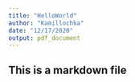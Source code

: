 ```yaml
---
title: "HelloWorld"
author: "Kamillochka"
date: "12/17/2020"
output: pdf_document
---
```


## This is a markdown file
